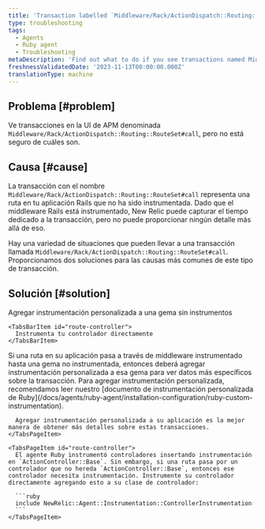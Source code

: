 ```yaml
---
title: 'Transaction labelled `Middleware/Rack/ActionDispatch::Routing::RouteSet#call`'
type: troubleshooting
tags:
  - Agents
  - Ruby agent
  - Troubleshooting
metaDescription: 'Find out what to do if you see transactions named Middleware/Rack/ActionDispatch::Routing::RouteSet#call in your APM UI.'
freshnessValidatedDate: '2023-11-13T00:00:00.000Z'
translationType: machine
---
```


## Problema [#problem]

Ve transacciones en la UI de APM denominada `Middleware/Rack/ActionDispatch::Routing::RouteSet#call`, pero no está seguro de cuáles son.

## Causa [#cause]

La transacción con el nombre `Middleware/Rack/ActionDispatch::Routing::RouteSet#call` representa una ruta en tu aplicación Rails que no ha sido instrumentada. Dado que el middleware Rails está instrumentado, New Relic puede capturar el tiempo dedicado a la transacción, pero no puede proporcionar ningún detalle más allá de eso.

Hay una variedad de situaciones que pueden llevar a una transacción llamada `Middleware/Rack/ActionDispatch::Routing::RouteSet#call`. Proporcionamos dos soluciones para las causas más comunes de este tipo de transacción.

## Solución [#solution]

<Tabs>
  <TabsBar>
    <TabsBarItem id="route-gem">
      Agregar instrumentación personalizada a una gema sin instrumentos
    </TabsBarItem>

    <TabsBarItem id="route-controller">
      Instrumenta tu controlador directamente
    </TabsBarItem>
  </TabsBar>

  <TabsPages>
    <TabsPageItem id="route-gem">
      Si una ruta en su aplicación pasa a través de middleware instrumentado hasta una gema no instrumentada, entonces deberá agregar instrumentación personalizada a esa gema para ver datos más específicos sobre la transacción. Para agregar instrumentación personalizada, recomendamos leer nuestro [documento de instrumentación personalizada de Ruby](/docs/agents/ruby-agent/installation-configuration/ruby-custom-instrumentation).

      Agregar instrumentación personalizada a su aplicación es la mejor manera de obtener más detalles sobre estas transacciones.
    </TabsPageItem>

    <TabsPageItem id="route-controller">
      El agente Ruby instrumentó controladores insertando instrumentación en `ActionController::Base`. Sin embargo, si una ruta pasa por un controlador que no hereda `ActionController::Base`, entonces ese controlador necesita instrumentación. Instrumente su controlador directamente agregando esto a su clase de controlador:

      ```ruby
      include NewRelic::Agent::Instrumentation::ControllerInstrumentation
      ```
    </TabsPageItem>
  </TabsPages>
</Tabs>